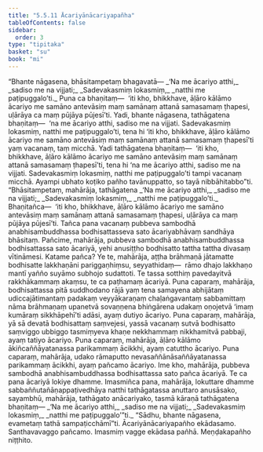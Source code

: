 ```yaml
---
title: "5.5.11 Ācariyānācariyapañha"
tableOfContents: false
sidebar:
  order: 3
type: "tipitaka"
basket: "su"
book: "mi"
---
```



<DynamicBreadcrumb />

<Division number="170" book="mi" bookNo="28">

<Paragraph number="1043" book="mi">
“Bhante nāgasena, bhāsitampetaṃ bhagavatā—
</Paragraph>

<Paragraph number="1044" type="verses" book="mi">
_‘Na me ācariyo atthi,_  
_sadiso me na vijjati;_  
_Sadevakasmiṃ lokasmiṃ,_  
_natthi me paṭipuggalo’ti._  

</Paragraph>

<Paragraph number="1045" book="mi">
Puna ca bhaṇitaṃ—  ‘iti kho, bhikkhave, āḷāro kālāmo ācariyo me samāno antevāsiṃ maṃ samānaṃ attanā samasamaṃ ṭhapesi, uḷārāya ca maṃ pūjāya pūjesī’ti. Yadi, bhante nāgasena, tathāgatena bhaṇitaṃ—  ‘na me ācariyo atthi, sadiso me na vijjati. Sadevakasmiṃ lokasmiṃ, natthi me paṭipuggalo’ti, tena hi ‘iti kho, bhikkhave, āḷāro kālāmo ācariyo me samāno antevāsiṃ maṃ samānaṃ attanā samasamaṃ ṭhapesī’ti yaṃ vacanaṃ, taṃ micchā. Yadi tathāgatena bhaṇitaṃ—  ‘iti kho, bhikkhave, āḷāro kālāmo ācariyo me samāno antevāsiṃ maṃ samānaṃ attanā samasamaṃ ṭhapesī’ti, tena hi ‘na me ācariyo atthi, sadiso me na vijjati. Sadevakasmiṃ lokasmiṃ, natthi me paṭipuggalo’ti tampi vacanaṃ micchā. Ayampi ubhato koṭiko pañho tavānuppatto, so tayā nibbāhitabbo”ti.
</Paragraph>

<Paragraph number="1046" book="mi">
“Bhāsitampetaṃ, mahārāja, tathāgatena
</Paragraph>

<Paragraph number="1047" type="verses" book="mi">
_‘Na me ācariyo atthi,_  
_sadiso me na vijjati;_  
_Sadevakasmiṃ lokasmiṃ,_  
_natthi me paṭipuggalo’ti._  

</Paragraph>

<Paragraph number="1048" book="mi">
Bhaṇitañca—  ‘iti kho, bhikkhave, āḷāro kālāmo ācariyo me samāno antevāsiṃ maṃ samānaṃ attanā samasamaṃ ṭhapesi, uḷārāya ca maṃ pūjāya pūjesī’ti.
</Paragraph>

<Paragraph number="1049" book="mi">
Tañca pana vacanaṃ pubbeva sambodhā anabhisambuddhassa bodhisattasseva sato ācariyabhāvaṃ sandhāya bhāsitaṃ.
</Paragraph>

<Paragraph number="1050" book="mi">
Pañcime, mahārāja, pubbeva sambodhā anabhisambuddhassa bodhisattassa sato ācariyā, yehi anusiṭṭho bodhisatto tattha tattha divasaṃ vītināmesi. Katame pañca? Ye te, mahārāja, aṭṭha brāhmaṇā jātamatte bodhisatte lakkhaṇāni pariggaṇhiṃsu, seyyathidaṃ—  rāmo dhajo lakkhaṇo mantī yañño suyāmo subhojo sudattoti. Te tassa sotthiṃ pavedayitvā rakkhākammaṃ akaṃsu, te ca paṭhamaṃ ācariyā.
</Paragraph>

<Paragraph number="1051" book="mi">
Puna caparaṃ, mahārāja, bodhisattassa pitā suddhodano rājā yaṃ tena samayena abhijātaṃ udiccajātimantaṃ padakaṃ veyyākaraṇaṃ chaḷaṅgavantaṃ sabbamittaṃ nāma brāhmaṇaṃ upanetvā sovaṇṇena bhiṅgārena udakaṃ oṇojetvā ‘imaṃ kumāraṃ sikkhāpehī’ti adāsi, ayaṃ dutiyo ācariyo.
</Paragraph>

<Paragraph number="1052" book="mi">
Puna caparaṃ, mahārāja, yā sā devatā bodhisattaṃ saṃvejesi, yassā vacanaṃ sutvā bodhisatto saṃviggo ubbiggo tasmiṃyeva khaṇe nekkhammaṃ nikkhamitvā pabbaji, ayaṃ tatiyo ācariyo.
</Paragraph>

<Paragraph number="1053" book="mi">
Puna caparaṃ, mahārāja, āḷāro kālāmo ākiñcaññāyatanassa parikammaṃ ācikkhi, ayaṃ catuttho ācariyo.
</Paragraph>

<Paragraph number="1054" book="mi">
Puna caparaṃ, mahārāja, udako rāmaputto nevasaññānāsaññāyatanassa parikammaṃ ācikkhi, ayaṃ pañcamo ācariyo.
</Paragraph>

<Paragraph number="1055" book="mi">
Ime kho, mahārāja, pubbeva sambodhā anabhisambuddhassa bodhisattassa sato pañca ācariyā. Te ca pana ācariyā lokiye dhamme. Imasmiñca pana, mahārāja, lokuttare dhamme sabbaññutañāṇappaṭivedhāya natthi tathāgatassa anuttaro anusāsako, sayambhū, mahārāja, tathāgato anācariyako, tasmā kāraṇā tathāgatena bhaṇitaṃ—
</Paragraph>

<Paragraph number="1056" type="verses" book="mi">
_‘Na me ācariyo atthi,_  
_sadiso me na vijjati;_  
_Sadevakasmiṃ lokasmiṃ,_  
_natthi me paṭipuggalo’”ti._  

</Paragraph>

<Paragraph number="1057" book="mi">
“Sādhu, bhante nāgasena, evametaṃ tathā sampaṭicchāmī”ti.

</Paragraph>
</Division>

<Paragraph number="1058" type="center" book="mi">
Ācariyānācariyapañho ekādasamo.



</Paragraph>

<Paragraph number="1059" type="center" book="mi">
Santhavavaggo pañcamo.



</Paragraph>

<Paragraph number="1060" type="center" book="mi">
Imasmiṃ vagge ekādasa pañhā.



</Paragraph>

<Paragraph number="1061" type="center" book="mi">
Meṇḍakapañho niṭṭhito.
</Paragraph>